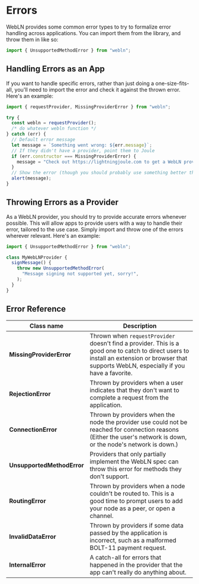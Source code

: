 # Errors

WebLN provides some common error types to try to formalize error handling across applications. You can import them from the library, and throw them in like so:

```ts
import { UnsupportedMethodError } from "webln";
```

## Handling Errors as an App

If you want to handle specific errors, rather than just doing a one-size-fits-all, you'll need to import the error and check it against the thrown error. Here's an example:

```ts
import { requestProvider, MissingProviderError } from "webln";

try {
  const webln = requestProvider();
  /* do whatever webln function */
} catch (err) {
  // Default error message
  let message = `Something went wrong: ${err.message}`;
  // If they didn't have a provider, point them to Joule
  if (err.constructor === MissingProviderError) {
    message = "Check out https://lightningjoule.com to get a WebLN provider";
  }
  // Show the error (though you should probably use something better than alert!)
  alert(message);
}
```

## Throwing Errors as a Provider

As a WebLN provider, you should try to provide accurate errors whenever possible. This will allow apps to provide users with a way to handle their error, tailored to the use case. Simply import and throw one of the errors wherever relevant. Here's an example:

```ts
import { UnsupportedMethodError } from "webln";

class MyWebLNProvider {
  signMessage() {
    throw new UnsupportedMethodError(
      "Message signing not supported yet, sorry!",
    );
  }
}
```

## Error Reference

| Class name                 | Description                                                                                                                                                                                   |
| -------------------------- | --------------------------------------------------------------------------------------------------------------------------------------------------------------------------------------------- |
| **MissingProviderError**   | Thrown when `requestProvider` doesn't find a provider. This is a good one to catch to direct users to install an extension or browser that supports WebLN, especially if you have a favorite. |
| **RejectionError**         | Thrown by providers when a user indicates that they don't want to complete a request from the application.                                                                                    |
| **ConnectionError**        | Thrown by providers when the node the provider use could not be reached for connection reasons (Either the user's network is down, or the node's network is down.)                            |
| **UnsupportedMethodError** | Providers that only partially implement the WebLN spec can throw this error for methods they don't support.                                                                                   |
| **RoutingError**           | Thrown by providers when a node couldn't be routed to. This is a good time to prompt users to add your node as a peer, or open a channel.                                                     |
| **InvalidDataError**       | Thrown by providers if some data passed by the application is incorrect, such as a malformed BOLT-11 payment request.                                                                         |
| **InternalError**          | A catch-all for errors that happened in the provider that the app can't really do anything about.                                                                                             |

